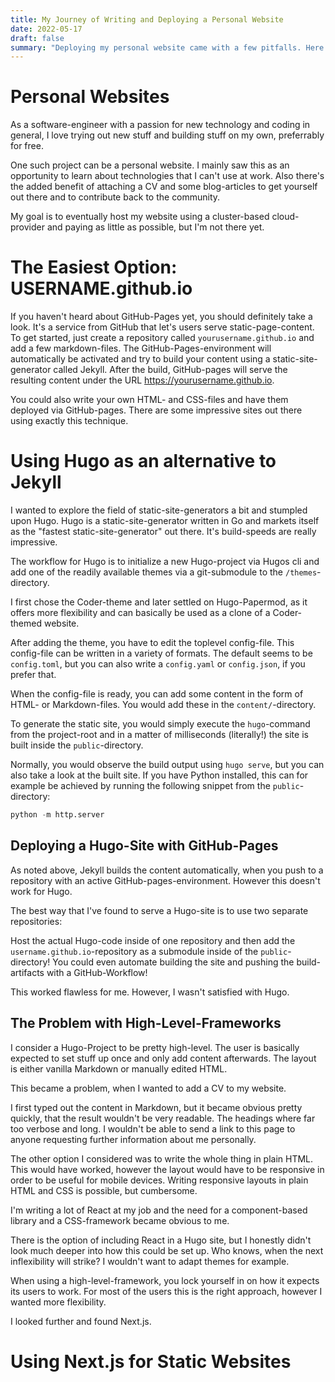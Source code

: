 ```yaml
---
title: My Journey of Writing and Deploying a Personal Website
date: 2022-05-17
draft: false
summary: "Deploying my personal website came with a few pitfalls. Here's what I've learned."
---
```


# Personal Websites

As a software-engineer with a passion for new technology and coding in general, I love trying out new stuff and building stuff on my own, preferrably for free.

One such project can be a personal website. I mainly saw this as an opportunity to learn about technologies that I can't use at work. Also there's the added benefit of attaching a CV and some blog-articles to get yourself out there and to contribute back to the community.

My goal is to eventually host my website using a cluster-based cloud-provider and paying as little as possible, but I'm not there yet.

# The Easiest Option: USERNAME.github.io

If you haven't heard about GitHub-Pages yet, you should definitely take a look. It's a service from GitHub that let's users serve static-page-content. To get started, just create a repository called `yourusername.github.io` and add a few markdown-files. The GitHub-Pages-environment will automatically be activated and try to build your content using a static-site-generator called Jekyll. After the build, GitHub-pages will serve the resulting content under the URL https://yourusername.github.io.

You could also write your own HTML- and CSS-files and have them deployed via GitHub-pages. There are some impressive sites out there using exactly this technique.

# Using Hugo as an alternative to Jekyll

I wanted to explore the field of static-site-generators a bit and stumpled upon Hugo. Hugo is a static-site-generator written in Go and markets itself as the "fastest static-site-generator" out there. It's build-speeds are really impressive.

The workflow for Hugo is to initialize a new Hugo-project via Hugos cli and add one of the readily available themes via a git-submodule to the `/themes`-directory.

I first chose the Coder-theme and later settled on Hugo-Papermod, as it offers more flexibility and can basically be used as a clone of a Coder-themed website.

After adding the theme, you have to edit the toplevel config-file. This config-file can be written in a variety of formats. The default seems to be `config.toml`, but you can also write a `config.yaml` or `config.json`, if you prefer that.

When the config-file is ready, you can add some content in the form of HTML- or Markdown-files. You would add these in the `content/`-directory.

To generate the static site, you would simply execute the `hugo`-command from the project-root and in a matter of milliseconds (literally!) the site is built inside the `public`-directory.

Normally, you would observe the build output using `hugo serve`, but you can also take a look at the built site. If you have Python installed, this can for example be achieved by running the following snippet from the `public`-directory:

```python
python -m http.server
```

## Deploying a Hugo-Site with GitHub-Pages

As noted above, Jekyll builds the content automatically, when you push to a repository with an active GitHub-pages-environment. However this doesn't work for Hugo.

The best way that I've found to serve a Hugo-site is to use two separate repositories:

Host the actual Hugo-code inside of one repository and then add the `username.github.io`-repository as a submodule inside of the `public`-directory! You could even automate building the site and pushing the build-artifacts with a GitHub-Workflow!

This worked flawless for me. However, I wasn't satisfied with Hugo.

## The Problem with High-Level-Frameworks

I consider a Hugo-Project to be pretty high-level. The user is basically expected to set stuff up once and only add content afterwards. The layout is either vanilla Markdown or manually edited HTML.

This became a problem, when I wanted to add a CV to my website.

I first typed out the content in Markdown, but it became obvious pretty quickly, that the result wouldn't be very readable. The headings where far too verbose and long. I wouldn't be able to send a link to this page to anyone requesting further information about me personally.

The other option I considered was to write the whole thing in plain HTML. This would have worked, however the layout would have to be responsive in order to be useful for mobile devices. Writing responsive layouts in plain HTML and CSS is possible, but cumbersome.

I'm writing a lot of React at my job and the need for a component-based library and a CSS-framework became obvious to me.

There is the option of including React in a Hugo site, but I honestly didn't look much deeper into how this could be set up. Who knows, when the next inflexibility will strike? I wouldn't want to adapt themes for example.

When using a high-level-framework, you lock yourself in on how it expects its users to work. For most of the users this is the right approach, however I wanted more flexibility.

I looked further and found Next.js.

# Using Next.js for Static Websites
